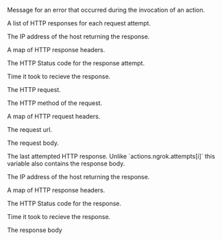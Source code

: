 
<Config>
	<ConfigField
		title="actions.ngrok.http_request.error.code"
		type="string"
	></ConfigField>
	<ConfigField title="actions.ngrok.http_request.error.message" type="string">
		<p>
			Message for an error that occurred during the invocation of an action.
		</p>
	</ConfigField>
	<ConfigField
		title="actions.ngrok.http_request.attempts"
		type="array of objects"
	>
		<p>A list of HTTP responses for each request attempt.</p>
		<ConfigChildren>
			<ConfigField title="attempts[i].resolved_ip" type="string">
				<p>The IP address of the host returning the response.</p>
			</ConfigField>
			<ConfigField title="attempts[i].response_header" type="object">
				<p>A map of HTTP response headers.</p>
			</ConfigField>
			<ConfigField title="attempts[i].response_status_code" type="int">
				<p>The HTTP Status code for the response attempt.</p>
			</ConfigField>
			<ConfigField title="attempts[i].response_time_ms" type="string">
				<p>Time it took to recieve the response.</p>
			</ConfigField>
		</ConfigChildren>
	</ConfigField>
	<ConfigField title="actions.ngrok.http_request.req" type="object">
		<p>The HTTP request.</p>
		<ConfigChildren>
			<ConfigField title="req.method" type="string">
				<p>The HTTP method of the request.</p>
			</ConfigField>
			<ConfigField title="req.header" type="object">
				<p>A map of HTTP request headers.</p>
			</ConfigField>
			<ConfigField title="req.url" type="string">
				<p>The request url.</p>
			</ConfigField>
			<ConfigField title="req.body" type="string">
				<p>The request body.</p>
			</ConfigField>
		</ConfigChildren>
	</ConfigField>
	<ConfigField title="actions.ngrok.http_request.res" type="object">
		<p>
			The last attempted HTTP response. Unlike `actions.ngrok.attempts[i]` this
			variable also contains the response body.
		</p>
		<ConfigChildren>
			<ConfigField title="res.resolved_ip" type="string">
				<p>The IP address of the host returning the response.</p>
			</ConfigField>
			<ConfigField title="res.header" type="object">
				<p>A map of HTTP response headers.</p>
			</ConfigField>
			<ConfigField title="res.status_code" type="int">
				<p>The HTTP Status code for the response.</p>
			</ConfigField>
			<ConfigField title="res.time_ms" type="string">
				<p>Time it took to recieve the response.</p>
			</ConfigField>
			<ConfigField title="res.body" type="string">
				<p>The response body</p>
			</ConfigField>
		</ConfigChildren>
	</ConfigField>
</Config>
